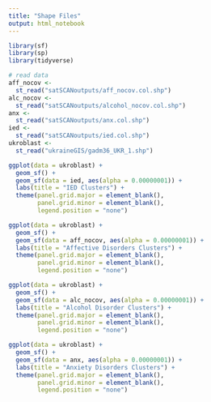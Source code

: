 ```yaml
---
title: "Shape Files"
output: html_notebook
---
```


```r
library(sf)
library(sp)
library(tidyverse)
```

```r
# read data
aff_nocov <-
  st_read("satSCANoutputs/aff_nocov.col.shp")
alc_nocov <-
  st_read("satSCANoutputs/alcohol_nocov.col.shp")
anx <-
  st_read("satSCANoutputs/anx.col.shp")
ied <-
  st_read("satSCANoutputs/ied.col.shp")
ukroblast <-
  st_read("ukraineGIS/gadm36_UKR_1.shp")
```

```r
ggplot(data = ukroblast) +
  geom_sf() + 
  geom_sf(data = ied, aes(alpha = 0.00000001)) +
  labs(title = "IED Clusters") +
  theme(panel.grid.major = element_blank(), 
        panel.grid.minor = element_blank(),
        legend.position = "none")

ggplot(data = ukroblast) +
  geom_sf() + 
  geom_sf(data = aff_nocov, aes(alpha = 0.00000001)) +
  labs(title = "Affective Disorders Clusters") +
  theme(panel.grid.major = element_blank(), 
        panel.grid.minor = element_blank(),
        legend.position = "none")

ggplot(data = ukroblast) +
  geom_sf() + 
  geom_sf(data = alc_nocov, aes(alpha = 0.00000001)) +
  labs(title = "Alcohol Disorder Clusters") +
  theme(panel.grid.major = element_blank(), 
        panel.grid.minor = element_blank(),
        legend.position = "none")

ggplot(data = ukroblast) +
  geom_sf() + 
  geom_sf(data = anx, aes(alpha = 0.00000001)) +
  labs(title = "Anxiety Disorders Clusters") +
  theme(panel.grid.major = element_blank(), 
        panel.grid.minor = element_blank(),
        legend.position = "none")
```











